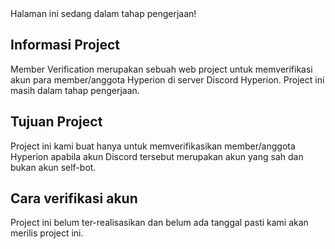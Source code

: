  
<Callout type="warning" emoji="🚧">
  Halaman ini sedang dalam tahap pengerjaan!
</Callout>

## Informasi Project
Member Verification merupakan sebuah web project untuk memverifikasi akun para member/anggota Hyperion di server Discord Hyperion. Project ini masih dalam tahap pengerjaan.

## Tujuan Project
Project ini kami buat hanya untuk memverifikasikan member/anggota Hyperion apabila akun Discord tersebut merupakan akun yang sah dan bukan akun self-bot.

## Cara verifikasi akun
Project ini belum ter-realisasikan dan belum ada tanggal pasti kami akan merilis project ini.